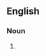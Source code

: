 ==English==

===Noun===
{{en-noun|head=[[white]] [[coat]] [[high]] [[blood]] [[pressure]]|-}}

#{{alternative form of|white coat hypertension}}